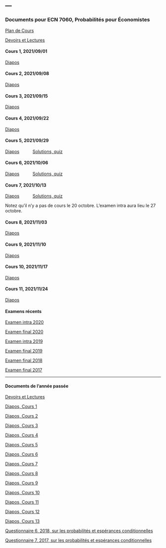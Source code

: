 ---
---

<link rel="stylesheet" href="styles.css" type="text/css">

### Documents pour ECN 7060, Probabilités pour Économistes

[Plan de Cours](./ECN7060/ECN7060A-A21-PC.pdf)

[Devoirs et Lectures](./ECN7060/ECN7060_DL.pdf)

#### Cours 1, 2021/09/01

[Diapos](./ECN7060/ECN7060_1.pdf)

#### Cours 2, 2021/09/08

[Diapos](./ECN7060/ECN7060_2.pdf)

#### Cours 3, 2021/09/15

[Diapos](./ECN7060/ECN7060_3.pdf)

#### Cours 4, 2021/09/22

[Diapos](./ECN7060/ECN7060_4.pdf)

#### Cours 5, 2021/09/29

[Diapos](./ECN7060/ECN7060_5.pdf) $\hspace{1cm}$ [Solutions, quiz](./ECN7060/Quiz 1 2021 solutions.pdf)

#### Cours 6, 2021/10/06

[Diapos](./ECN7060/ECN7060_6.pdf) $\hspace{1cm}$ [Solutions, quiz](./ECN7060/Quiz 2 2021 solutions.pdf)

#### Cours 7, 2021/10/13

[Diapos](./ECN7060/ECN7060_7.pdf) $\hspace{1cm}$ [Solutions, quiz](./ECN7060/Quiz 2 2021 solutions.pdf)

Notez qu'il n'y a pas de cours le 20 octobre.
L'examen intra aura lieu le 27 octobre.

#### Cours 8, 2021/11/03

[Diapos](./ECN7060/ECN7060_8.pdf)

#### Cours 9, 2021/11/10

[Diapos](./ECN7060/ECN7060_9.pdf)

#### Cours 10, 2021/11/17

[Diapos](./ECN7060/ECN7060_10.pdf)

#### Cours 11, 2021/11/24

[Diapos](./ECN7060/ECN7060_11.pdf)

#### Examens récents

[Examen intra 2020](./ECN7060/EI20.pdf)

[Examen final 2020](./ECN7060/EF20A.pdf)

[Examen intra 2019](./ECN7060/EI19.pdf)

[Examen final 2019](./ECN7060/EF19A.pdf)

[Examen final 2018](./ECN7060/EF18A.pdf)

[Examen final 2017](./ECN7060/EF17A.pdf)

***

#### Documents de l'année passée

[Devoirs et Lectures](./ECN7060/ECN7060_DL_2020.pdf)

[Diapos, Cours 1](./ECN7060/ECN7060_1_2020.pdf)

[Diapos, Cours 2](./ECN7060/ECN7060_2_2020.pdf)

[Diapos, Cours 3](./ECN7060/ECN7060_3_2020.pdf)

[Diapos, Cours 4](./ECN7060/ECN7060_4_2020.pdf)

[Diapos, Cours 5](./ECN7060/ECN7060_5_2020.pdf)

[Diapos, Cours 6](./ECN7060/ECN7060_6_2020.pdf)

[Diapos, Cours 7](./ECN7060/ECN7060_7_2020.pdf)

[Diapos, Cours 8](./ECN7060/ECN7060_8_2020.pdf)

[Diapos, Cours 9](./ECN7060/ECN7060_9_2020.pdf)

[Diapos, Cours 10](./ECN7060/ECN7060_10_2020.pdf)

[Diapos, Cours 11](./ECN7060/ECN7060_11_2020.pdf)

[Diapos, Cours 12](./ECN7060/ECN7060_12_2020.pdf)

[Diapos, Cours 13](./ECN7060/ECN7060_13_2020.pdf)

[Questionnaire 6, 2018, sur les probabilités et espérances conditionnelles](./ECN7060/Quiz_6_2018.pdf)

[Questionnaire 7, 2017, sur les probabilités et espérances conditionnelles](./ECN7060/Quiz_7.pdf)
